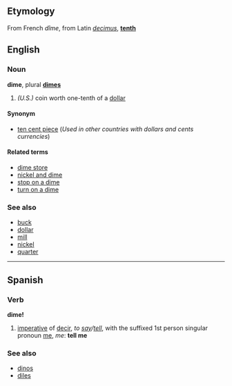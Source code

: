 ==Etymology==
From French ''dîme'', from Latin ''[[decimus]]'', '''[[tenth]]'''

==English==
===Noun===
'''dime''', plural '''[[dimes]]'''

# ''(U.S.)'' coin worth one-tenth of a [[dollar]]<!-- is "dime" used in Canada too? -->

====Synonym====
*[[ten cent piece]] (''Used in other countries with dollars and cents currencies'')

====Related terms====
*[[dime store]]
*[[nickel and dime]]
*[[stop on a dime]]
*[[turn on a dime]]

===See also===
*[[buck]]
*[[dollar]]
*[[mill]]
*[[nickel]]
*[[quarter]]

----

==Spanish==
===Verb===
'''dime!'''

# [[imperative]] of [[decir]], ''to [[say]]/[[tell]]'', with the suffixed 1st person singular pronoun [[me]], ''me'': '''tell me'''

===See also===
*[[dinos]]
*[[diles]]